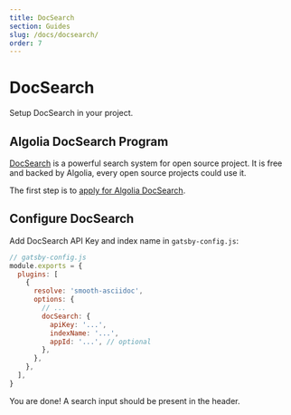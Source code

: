 ```yaml
---
title: DocSearch
section: Guides
slug: /docs/docsearch/
order: 7
---
```


# DocSearch

Setup DocSearch in your project.

<carbon-ad />

## Algolia DocSearch Program

[DocSearch](https://docsearch.algolia.com/) is a powerful search system for open source project. It is free and backed by Algolia, every open source projects could use it.

The first step is to [apply for Algolia DocSearch](https://docsearch.algolia.com/apply/).

## Configure DocSearch

Add DocSearch API Key and index name in `gatsby-config.js`:

```js
// gatsby-config.js
module.exports = {
  plugins: [
    {
      resolve: 'smooth-asciidoc',
      options: {
        // ...
        docSearch: {
          apiKey: '...',
          indexName: '...',
          appId: '...', // optional
        },
      },
    },
  ],
}
```

You are done! A search input should be present in the header.
